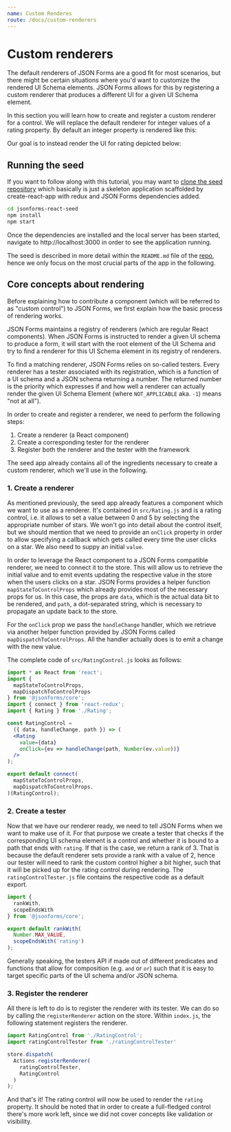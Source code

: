 ```yaml
---
name: Custom Renderes 
route: /docs/custom-renderers
---
```



# Custom renderers

 The default renderers of JSON Forms are a good fit for most scenarios,
but there might be certain situations where you'd want to customize the rendered UI Schema elements.
JSON Forms allows for this by registering a custom renderer that produces a different UI
for a given UI Schema element.

In this section you will learn how to create and register a custom renderer for a control.
We will replace the default renderer for integer values of a rating property. By default an integer
property is rendered like this:

<Default />

Our goal is to instead render the UI for rating depicted below:

<WithCustomRenderer />

## Running the seed

If you want to follow along with this tutorial, you may want to [clone the seed repository](https://github.com/eclipsesource/jsonforms-react-seed)
which basically is just a skeleton application scaffolded by create-react-app with redux
and JSON Forms dependencies added.

```bash
cd jsonforms-react-seed
npm install
npm start
```

Once the dependencies are installed and the local server has been started,
navigate to http://localhost:3000 in order to see the application running.

The seed is described in more detail within the `README.md` file of
the [repo](https://github.com/eclipsesource/jsonforms-react-seed), hence we
only focus on the most crucial parts of the app in the following.

##  Core concepts about rendering

Before explaining how to contribute a component (which will be referred to as "custom control") to JSON Forms,
we first explain how the basic process of rendering works.

JSON Forms maintains a registry of renderers (which are regular React components). When JSON Forms is instructed to
render a given UI schema to produce a form, it will start with the root element of the UI Schema and try to
find a renderer for this UI Schema element in its registry of renderers.

To find a matching renderer, JSON Forms relies on so-called testers.
Every renderer has a tester associated with its registration, which is a function of a UI schema and a
JSON schema returning a number.
The returned number is the priority which expresses if and how well a renderer can actually render the
given UI Schema Element (where `NOT_APPLICABLE` aka. `-1`) means "not at all").

In order to create and register a renderer, we need to perform the following steps:

1. Create a renderer (a React component)
2. Create a corresponding tester for the renderer
3. Register both the renderer and the tester with the framework

The seed app already contains all of the ingredients necessary to create a custom renderer,
which we'll use in the following.

### 1. Create a renderer

As mentioned previously, the seed app already features a component which we want to use as a renderer.
It's contained in `src/Rating.js` and is a rating control, i.e. it allows to set a value between 0 and 5
by selecting the appropriate number of stars. We won't go into detail about the control itself, but we should mention
that we need to provide an `onClick` property in order to allow specifying a callback which gets called
every time the user clicks on a star. We also need to suppy an initial `value`.

In order to leverage the React component to a JSON Forms compatible renderer, we need to connect it to the store.
This will allow us to retrieve the initial value and to emit events updating the respective value in the
store when the users clicks on a star. JSON Forms provides a
helper function `mapStateToControlProps` which already provides most of the necessary props for us.
In this case, the props are `data`, which is the actual data bit to be rendered, and `path`,
a dot-separated string, which is necessary to propagate an update back to the store.

For the `onClick` prop we pass the `handleChange` handler, which we retrieve
via another helper function provided by JSON Forms called `mapDispatchToControlProps`.
All the handler actually does is to emit a change with the new value.

The complete code of `src/RatingControl.js` looks as follows:

```jsx
import * as React from 'react';
import { 
  mapStateToControlProps, 
  mapDispatchToControlProps 
} from '@jsonforms/core';
import { connect } from 'react-redux';
import { Rating } from './Rating';

const RatingControl = 
  ({ data, handleChange, path }) => (
  <Rating
    value={data}
    onClick={ev => handleChange(path, Number(ev.value))}
  />
);

export default connect(
  mapStateToControlProps,
  mapDispatchToControlProps,
)(RatingControl);
```

### 2. Create a tester

Now that we have our renderer ready, we need to tell JSON Forms when we want to make use of it.
For that purpose we create a tester that checks if the corresponding UI schema element is a control
and whether it is bound to a path that ends with `rating`. If that is the case, we return a rank of
3. That is because the default renderer sets provide a rank with a value of 2, hence our tester will need to
rank the custom control higher a bit higher, such that it will be picked up for the rating control during rendering.
The `ratingControlTester.js` file contains the respective code as a default export.

```javascript
import { 
  rankWith, 
  scopeEndsWith 
} from '@jsonforms/core';

export default rankWith(
  Number.MAX_VALUE, 
  scopeEndsWith('rating')
);
```

Generally speaking, the testers API if made out of different predicates and functions that allow
for composition (e.g. `and` or `or`) such that it is easy to target specific parts
of the UI schema and/or JSON schema.

### 3. Register the renderer
 All there is left to do is to register the renderer with its tester. We can do so by calling
the `registerRenderer` action on the store. Within `index.js`, the following
statement registers the renderer.

```javascript
import RatingControl from './RatingControl';
import ratingControlTester from './ratingControlTester'

store.dispatch(
  Actions.registerRenderer(
    ratingControlTester, 
    RatingControl
  )
);
```

And that's it! The rating control will now be used to render the `rating` property.
It should be noted that in order to create a full-fledged control there's more work left,
since we did not cover concepts like validation or visibility.